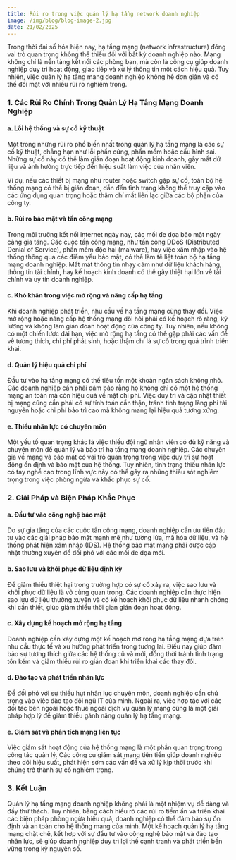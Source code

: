 ```yaml
---
title: Rủi ro trong việc quản lý hạ tầng network doanh nghiệp
image: /img/blog/blog-image-2.jpg
date: 21/02/2025
---
```


Trong thời đại số hóa hiện nay, hạ tầng mạng (network infrastructure) đóng vai trò quan trọng không thể thiếu đối với bất kỳ doanh nghiệp nào. Mạng không chỉ là nền tảng kết nối các phòng ban, mà còn là công cụ giúp doanh nghiệp duy trì hoạt động, giao tiếp và xử lý thông tin một cách hiệu quả. Tuy nhiên, việc quản lý hạ tầng mạng doanh nghiệp không hề đơn giản và có thể đối mặt với nhiều rủi ro nghiêm trọng.

### 1. Các Rủi Ro Chính Trong Quản Lý Hạ Tầng Mạng Doanh Nghiệp

#### a. Lỗi hệ thống và sự cố kỹ thuật

Một trong những rủi ro phổ biến nhất trong quản lý hạ tầng mạng là các sự cố kỹ thuật, chẳng hạn như lỗi phần cứng, phần mềm hoặc cấu hình sai. Những sự cố này có thể làm gián đoạn hoạt động kinh doanh, gây mất dữ liệu và ảnh hưởng trực tiếp đến hiệu suất làm việc của nhân viên.

Ví dụ, nếu các thiết bị mạng như router hoặc switch gặp sự cố, toàn bộ hệ thống mạng có thể bị gián đoạn, dẫn đến tình trạng không thể truy cập vào các ứng dụng quan trọng hoặc thậm chí mất liên lạc giữa các bộ phận của công ty.

#### b. Rủi ro bảo mật và tấn công mạng

Trong môi trường kết nối internet ngày nay, các mối đe dọa bảo mật ngày càng gia tăng. Các cuộc tấn công mạng, như tấn công DDoS (Distributed Denial of Service), phần mềm độc hại (malware), hay việc xâm nhập vào hệ thống thông qua các điểm yếu bảo mật, có thể làm tê liệt toàn bộ hạ tầng mạng doanh nghiệp. Mất mát thông tin nhạy cảm như dữ liệu khách hàng, thông tin tài chính, hay kế hoạch kinh doanh có thể gây thiệt hại lớn về tài chính và uy tín doanh nghiệp.

#### c. Khó khăn trong việc mở rộng và nâng cấp hạ tầng

Khi doanh nghiệp phát triển, nhu cầu về hạ tầng mạng cũng thay đổi. Việc mở rộng hoặc nâng cấp hệ thống mạng đòi hỏi phải có kế hoạch rõ ràng, kỹ lưỡng và không làm gián đoạn hoạt động của công ty. Tuy nhiên, nếu không có một chiến lược dài hạn, việc mở rộng hạ tầng có thể gặp phải các vấn đề về tương thích, chi phí phát sinh, hoặc thậm chí là sự cố trong quá trình triển khai.

#### d. Quản lý hiệu quả chi phí

Đầu tư vào hạ tầng mạng có thể tiêu tốn một khoản ngân sách không nhỏ. Các doanh nghiệp cần phải đảm bảo rằng họ không chỉ có một hệ thống mạng an toàn mà còn hiệu quả về mặt chi phí. Việc duy trì và cập nhật thiết bị mạng cũng cần phải có sự tính toán cẩn thận, tránh tình trạng lãng phí tài nguyên hoặc chi phí bảo trì cao mà không mang lại hiệu quả tương xứng.

#### e. Thiếu nhân lực có chuyên môn

Một yếu tố quan trọng khác là việc thiếu đội ngũ nhân viên có đủ kỹ năng và chuyên môn để quản lý và bảo trì hạ tầng mạng doanh nghiệp. Các chuyên gia về mạng và bảo mật có vai trò quan trọng trong việc duy trì sự hoạt động ổn định và bảo mật của hệ thống. Tuy nhiên, tình trạng thiếu nhân lực có tay nghề cao trong lĩnh vực này có thể gây ra những thiếu sót nghiêm trọng trong việc phòng ngừa và khắc phục sự cố.

### 2. Giải Pháp và Biện Pháp Khắc Phục

#### a. Đầu tư vào công nghệ bảo mật

Do sự gia tăng của các cuộc tấn công mạng, doanh nghiệp cần ưu tiên đầu tư vào các giải pháp bảo mật mạnh mẽ như tường lửa, mã hóa dữ liệu, và hệ thống phát hiện xâm nhập (IDS). Hệ thống bảo mật mạng phải được cập nhật thường xuyên để đối phó với các mối đe dọa mới.

#### b. Sao lưu và khôi phục dữ liệu định kỳ

Để giảm thiểu thiệt hại trong trường hợp có sự cố xảy ra, việc sao lưu và khôi phục dữ liệu là vô cùng quan trọng. Các doanh nghiệp cần thực hiện sao lưu dữ liệu thường xuyên và có kế hoạch khôi phục dữ liệu nhanh chóng khi cần thiết, giúp giảm thiểu thời gian gián đoạn hoạt động.

#### c. Xây dựng kế hoạch mở rộng hạ tầng

Doanh nghiệp cần xây dựng một kế hoạch mở rộng hạ tầng mạng dựa trên nhu cầu thực tế và xu hướng phát triển trong tương lai. Điều này giúp đảm bảo sự tương thích giữa các hệ thống cũ và mới, đồng thời tránh tình trạng tốn kém và giảm thiểu rủi ro gián đoạn khi triển khai các thay đổi.

#### d. Đào tạo và phát triển nhân lực

Để đối phó với sự thiếu hụt nhân lực chuyên môn, doanh nghiệp cần chú trọng vào việc đào tạo đội ngũ IT của mình. Ngoài ra, việc hợp tác với các đối tác bên ngoài hoặc thuê ngoài dịch vụ quản lý mạng cũng là một giải pháp hợp lý để giảm thiểu gánh nặng quản lý hạ tầng mạng.

#### e. Giám sát và phân tích mạng liên tục

Việc giám sát hoạt động của hệ thống mạng là một phần quan trọng trong công tác quản lý. Các công cụ giám sát mạng tiên tiến giúp doanh nghiệp theo dõi hiệu suất, phát hiện sớm các vấn đề và xử lý kịp thời trước khi chúng trở thành sự cố nghiêm trọng.

### 3. Kết Luận

Quản lý hạ tầng mạng doanh nghiệp không phải là một nhiệm vụ dễ dàng và đầy thử thách. Tuy nhiên, bằng cách hiểu rõ các rủi ro tiềm ẩn và triển khai các biện pháp phòng ngừa hiệu quả, doanh nghiệp có thể đảm bảo sự ổn định và an toàn cho hệ thống mạng của mình. Một kế hoạch quản lý hạ tầng mạng chặt chẽ, kết hợp với sự đầu tư vào công nghệ bảo mật và đào tạo nhân lực, sẽ giúp doanh nghiệp duy trì lợi thế cạnh tranh và phát triển bền vững trong kỷ nguyên số.
